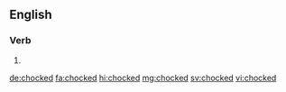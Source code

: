 ==English==

===Verb===
{{head|en|verb form}}

# {{en-past of|chock}}

[[de:chocked]]
[[fa:chocked]]
[[hi:chocked]]
[[mg:chocked]]
[[sv:chocked]]
[[vi:chocked]]